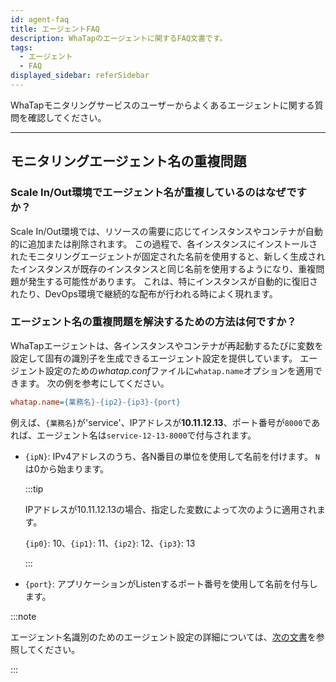 ```yaml
---
id: agent-faq
title: エージェントFAQ
description: WhaTapのエージェントに関するFAQ文書です。
tags:
  - エージェント
  - FAQ
displayed_sidebar: referSidebar
---
```


WhaTapモニタリングサービスのユーザーからよくあるエージェントに関する質問を確認してください。

---

<div class ='faq'>

## モニタリングエージェント名の重複問題

### Scale In/Out環境でエージェント名が重複しているのはなぜですか？

Scale In/Out環境では、リソースの需要に応じてインスタンスやコンテナが自動的に追加または削除されます。 この過程で、各インスタンスにインストールされたモニタリングエージェントが固定された名前を使用すると、新しく生成されたインスタンスが既存のインスタンスと同じ名前を使用するようになり、重複問題が発生する可能性があります。 これは、特にインスタンスが自動的に復旧されたり、DevOps環境で継続的な配布が行われる時によく現れます。

### エージェント名の重複問題を解決するための方法は何ですか？

WhaTapエージェントは、各インスタンスやコンテナが再起動するたびに変数を設定して固有の識別子を生成できるエージェント設定を提供しています。 エージェント設定のための*whatap.conf*ファイルに`whatap.name`オプションを適用できます。 次の例を参考にしてください。

```ini title="whatap.conf"
whatap.name={業務名}-{ip2}-{ip3}-{port}
```

例えば、`{業務名}`が'service'、IPアドレスが**10.11.12.13**、ポート番号が`8000`であれば、エージェント名は`service-12-13-8000`で付与されます。

- `{ipN}`: IPv4アドレスのうち、各N番目の単位を使用して名前を付けます。 `N`は0から始まります。 

  :::tip

  IPアドレスが10.11.12.13の場合、指定した変数によって次のように適用されます。

  `{ip0}`: 10、`{ip1}`: 11、`{ip2}`: 12、`{ip3}`: 13

  :::

- `{port}`: アプリケーションがListenするポート番号を使用して名前を付与します。

:::note

エージェント名識別のためのエージェント設定の詳細については、[次の文書](../java/agent-name)を参照してください。

:::

</div>
